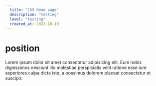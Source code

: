 ```yaml
---
  title: "CSS Home page"
  description: "testing"
  level: "testing"
  created_at: 2022-10-10
---
```


# position

Lorem ipsum dolor sit amet consectetur adipisicing elit. Eum nobis dignissimos nesciunt illo molestiae perspiciatis velit ratione esse iure asperiores culpa dicta iste, a possimus dolorem placeat consectetur et suscipit.
